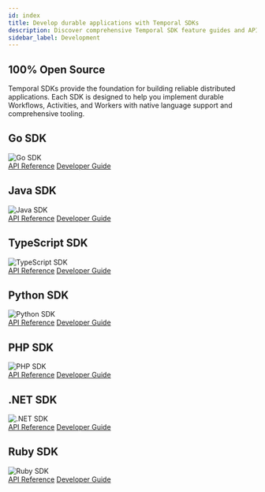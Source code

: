 ```yaml
---
id: index
title: Develop durable applications with Temporal SDKs
description: Discover comprehensive Temporal SDK feature guides and API references. Enhance your Temporal Application development with Go, Java, PHP, Python, TypeScript, and .NET.
sidebar_label: Development
---
```



## 100% Open Source

Temporal SDKs provide the foundation for building reliable distributed applications. Each SDK is designed to help you implement durable Workflows, Activities, and Workers with native language support and comprehensive tooling.

<div className="sdk-section">
  <div className="sdk-container">
    <div className="sdk-grid">
      <div className="sdk-card">
        <div className="sdk-card-header">
          <h2>Go SDK</h2>
          <img src="/img/sdks/svgs/sdk-box-logos/go.svg" alt="Go SDK" />
        </div>
        <div className="sdk-card-links">
          <a href="http://t.mp/go-api">API Reference</a>
          <a href="/develop/go">Developer Guide</a>
        </div>
      </div>
      <div className="sdk-card">
        <div className="sdk-card-header">
          <h2>Java SDK</h2>
          <img src="/img/sdks/svgs/sdk-box-logos/java.svg" alt="Java SDK" />
        </div>
        <div className="sdk-card-links">
          <a href="http://t.mp/java-api">API Reference</a>
          <a href="/develop/java">Developer Guide</a>
        </div>
      </div>
      <div className="sdk-card">
        <div className="sdk-card-header">
          <h2>TypeScript SDK</h2>
          <img src="/img/sdks/svgs/sdk-box-logos/typescript.svg" alt="TypeScript SDK" />
        </div>
        <div className="sdk-card-links">
          <a href="https://typescript.temporal.io">API Reference</a>
          <a href="/develop/typescript">Developer Guide</a>
        </div>
      </div>
      <div className="sdk-card">
        <div className="sdk-card-header">
          <h2>Python SDK</h2>
          <img src="/img/sdks/svgs/sdk-box-logos/python.svg" alt="Python SDK" />
        </div>
        <div className="sdk-card-links">
          <a href="https://python.temporal.io">API Reference</a>
          <a href="/develop/python">Developer Guide</a>
        </div>
      </div>
      <div className="sdk-card">
        <div className="sdk-card-header">
          <h2>PHP SDK</h2>
          <img src="/img/sdks/svgs/sdk-box-logos/php.svg" alt="PHP SDK" />
        </div>
        <div className="sdk-card-links">
          <a href="https://php.temporal.io/namespaces/temporal.html">API Reference</a>
          <a href="/develop/php">Developer Guide</a>
        </div>
      </div>
      <div className="sdk-card">
        <div className="sdk-card-header">
          <h2>.NET SDK</h2>
          <img src="/img/sdks/svgs/sdk-box-logos/dotnet.svg" alt=".NET SDK" />
        </div>
        <div className="sdk-card-links">
          <a href="https://dotnet.temporal.io/">API Reference</a>
          <a href="/develop/dotnet">Developer Guide</a>
        </div>
      </div>
      <div className="sdk-card">
        <div className="sdk-card-header">
          <h2>Ruby SDK</h2>
          <img src="/img/sdks/svgs/sdk-box-logos/ruby.png" alt="Ruby SDK" />
        </div>
        <div className="sdk-card-links">
          <a href="https://www.rubydoc.info/gems/temporalio">API Reference</a>
          <a href="https://github.com/temporalio/sdk-ruby#readme">Developer Guide</a>
        </div>
      </div>
    </div>
  </div>
</div>

<style>
{`
  .sdk-section {
    margin: 2rem 0;
  }

  .sdk-container {
    max-width: 1200px;
    margin: 0 auto;
  }

  .sdk-grid {
    display: grid;
    grid-template-columns: repeat(auto-fill, minmax(250px, 1fr));
    gap: 1rem;
  }

  .sdk-card {
    background: var(--ifm-background-surface-color);
    border: 1px solid rgba(255, 255, 255, 0.1);
    border-radius: 0;
    padding: 1.25rem;
    min-height: 200px;
    position: relative;
  }

  [data-theme='light'] .sdk-card {
    border: 1px solid var(--ifm-color-emphasis-300);
  }

  .sdk-card-header {
    display: flex;
    justify-content: space-between;
    align-items: flex-start;
    width: 100%;
    margin-bottom: 1.25rem;
    gap: 1rem;
  }

  .sdk-card-header h2 {
    margin: 0;
    font-size: 1.75rem;
    font-weight: 300;
    color: var(--ifm-color-emphasis-900);
    line-height: 1;
    flex: 1;
  }

  .sdk-card-header img {
    width: 48px;
    height: 48px;
    flex-shrink: 0;
  }

  .sdk-card-links {
    display: flex;
    flex-direction: column;
    gap: 0.75rem;
    position: absolute;
    bottom: 1.25rem;
    left: 1.25rem;
  }

  .sdk-card-links a {
    color: #CACBF9;
    text-decoration: none;
    font-size: 1rem;
    font-family: var(--ifm-font-family-base);
    line-height: 1;
    transition: color 0.15s ease;
    position: relative;
  }

  [data-theme='light'] .sdk-card-links a {
    color: var(--ifm-color-primary);
  }

  .sdk-card-links a:hover {
    color: #FFFFFF;
  }

  [data-theme='light'] .sdk-card-links a:hover {
    color: var(--ifm-color-primary-darker);
  }

  .sdk-card-links a::after {
    content: '';
    position: absolute;
    width: 100%;
    height: 1px;
    bottom: -2px;
    left: 0;
    background-color: #FFFFFF;
    transform: scaleX(0);
    transform-origin: bottom right;
    transition: transform 0.15s ease;
  }

  [data-theme='light'] .sdk-card-links a::after {
    background-color: var(--ifm-color-primary-darker);
  }

  .sdk-card-links a:hover::after {
    transform: scaleX(1);
    transform-origin: bottom left;
  }

  @media (max-width: 768px) {
    .sdk-grid {
      grid-template-columns: 1fr;
    }
  }
`}
</style>
